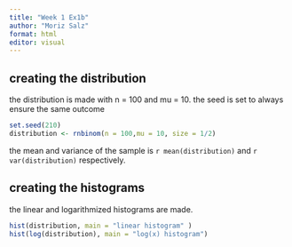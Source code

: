---
title: "Week 1 Ex1b"
author: "Moriz Salz"
format: html
editor: visual
---

## creating the distribution

the distribution is made with n = 100 and mu = 10. the seed is set to always ensure the same outcome

```{r}
set.seed(210)
distribution <- rnbinom(n = 100,mu = 10, size = 1/2)

```

the mean and variance of the sample is `r mean(distribution)` and `r var(distribution)` respectively.

## creating the histograms

the linear and logarithmized histograms are made.

```{r}
hist(distribution, main = "linear histogram" )
hist(log(distribution), main = "log(x) histogram")
```
